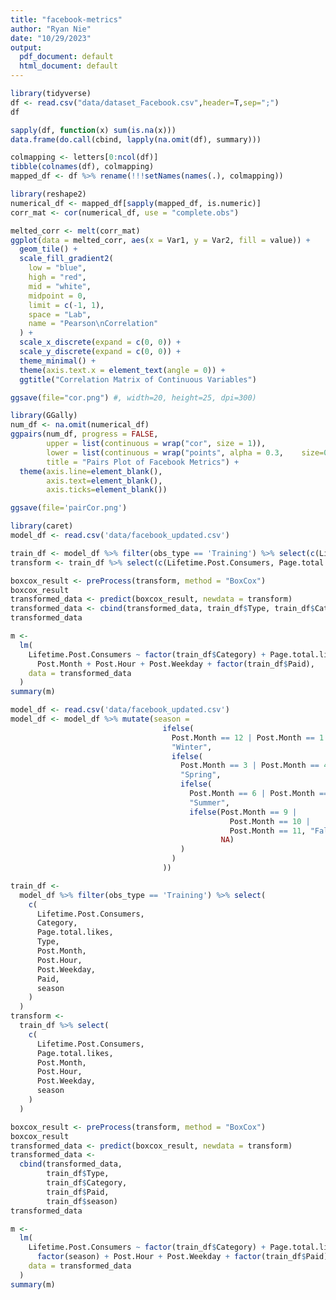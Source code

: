 ```yaml
---
title: "facebook-metrics"
author: "Ryan Nie"
date: "10/29/2023"
output:
  pdf_document: default
  html_document: default
---
```


```r
library(tidyverse)
df <- read.csv("data/dataset_Facebook.csv",header=T,sep=";")
df
```

```r
sapply(df, function(x) sum(is.na(x)))
data.frame(do.call(cbind, lapply(na.omit(df), summary)))
```

```r
colmapping <- letters[0:ncol(df)]
tibble(colnames(df), colmapping)
mapped_df <- df %>% rename(!!!setNames(names(.), colmapping))
```

```r
library(reshape2)
numerical_df <- mapped_df[sapply(mapped_df, is.numeric)]
corr_mat <- cor(numerical_df, use = "complete.obs")

melted_corr <- melt(corr_mat)
ggplot(data = melted_corr, aes(x = Var1, y = Var2, fill = value)) +
  geom_tile() +
  scale_fill_gradient2(
    low = "blue",
    high = "red",
    mid = "white",
    midpoint = 0,
    limit = c(-1, 1),
    space = "Lab",
    name = "Pearson\nCorrelation"
  ) +
  scale_x_discrete(expand = c(0, 0)) +
  scale_y_discrete(expand = c(0, 0)) +
  theme_minimal() +
  theme(axis.text.x = element_text(angle = 0)) + 
  ggtitle("Correlation Matrix of Continuous Variables")

ggsave(file="cor.png") #, width=20, height=25, dpi=300)
```

```r
library(GGally)
num_df <- na.omit(numerical_df)
ggpairs(num_df, progress = FALSE, 
        upper = list(continuous = wrap("cor", size = 1)),
        lower = list(continuous = wrap("points", alpha = 0.3,    size=0.05)),
        title = "Pairs Plot of Facebook Metrics") +
  theme(axis.line=element_blank(), 
        axis.text=element_blank(),
        axis.ticks=element_blank())

ggsave(file='pairCor.png')
```

```r
library(caret)
model_df <- read.csv('data/facebook_updated.csv')

train_df <- model_df %>% filter(obs_type == 'Training') %>% select(c(Lifetime.Post.Consumers, Category, Page.total.likes, Type, Post.Month, Post.Hour, Post.Weekday, Paid))
transform <- train_df %>% select(c(Lifetime.Post.Consumers, Page.total.likes, Post.Month, Post.Hour, Post.Weekday))

boxcox_result <- preProcess(transform, method = "BoxCox")
boxcox_result
transformed_data <- predict(boxcox_result, newdata = transform)
transformed_data <- cbind(transformed_data, train_df$Type, train_df$Category, train_df$Paid)
transformed_data

m <-
  lm(
    Lifetime.Post.Consumers ~ factor(train_df$Category) + Page.total.likes + factor(train_df$Type) +
      Post.Month + Post.Hour + Post.Weekday + factor(train_df$Paid),
    data = transformed_data
  )
summary(m)
```

```r
model_df <- read.csv('data/facebook_updated.csv')
model_df <- model_df %>% mutate(season =
                                  ifelse(
                                    Post.Month == 12 | Post.Month == 1 | Post.Month == 2,
                                    "Winter",
                                    ifelse(
                                      Post.Month == 3 | Post.Month == 4 | Post.Month == 5,
                                      "Spring",
                                      ifelse(
                                        Post.Month == 6 | Post.Month == 7 | Post.Month == 8,
                                        "Summer",
                                        ifelse(Post.Month == 9 |
                                                 Post.Month == 10 |
                                                 Post.Month == 11, "Fall",
                                               NA)
                                      )
                                    )
                                  ))

train_df <-
  model_df %>% filter(obs_type == 'Training') %>% select(
    c(
      Lifetime.Post.Consumers,
      Category,
      Page.total.likes,
      Type,
      Post.Month,
      Post.Hour,
      Post.Weekday,
      Paid,
      season
    )
  )
transform <-
  train_df %>% select(
    c(
      Lifetime.Post.Consumers,
      Page.total.likes,
      Post.Month,
      Post.Hour,
      Post.Weekday,
      season
    )
  )

boxcox_result <- preProcess(transform, method = "BoxCox")
boxcox_result
transformed_data <- predict(boxcox_result, newdata = transform)
transformed_data <-
  cbind(transformed_data,
        train_df$Type,
        train_df$Category,
        train_df$Paid,
        train_df$season)
transformed_data

m <-
  lm(
    Lifetime.Post.Consumers ~ factor(train_df$Category) + Page.total.likes + factor(train_df$Type) +
      factor(season) + Post.Hour + Post.Weekday + factor(train_df$Paid),
    data = transformed_data
  )
summary(m)

```
